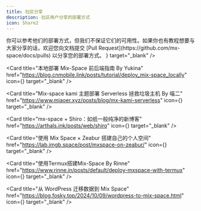 ```yaml
---
title: 社区分享
description: 社区用户分享的部署方式
icon: Share2
---
```


<Callout type="info">
你可以参考他们的部署方式，但我们不保证它们的可用性。如果你也有教程想要与大家分享的话，欢迎您向文档提交 [Pull Request](https://github.com/mx-space/docs/pulls) 以分享您的部署方式。
</Callout>

<Cards num={3}>
<Card title="BiliBili 教程 By 喵二" href="https://www.bilibili.com/video/BV14N4y137ZW/" icon={<Video />} target="_blank" />

<Card
  title="本地部署 Mix-Space 前后端指南 By Yukina"
  href="https://blog.cnmobile.link/posts/tutorial/deploy_mix-space_locally"
  icon={<FileText />}
  target="_blank"
/>

<Card
  title="Mix-space kami 主题部署 Serverless 拯救垃圾主机 By 喵二"
  href="https://www.miaoer.xyz/posts/blog/mx-kami-serverless"
  icon={<FileText />}
  target="_blank"
/>

<Card
  title="mx-space + Shiro：如纸一般纯净的新博客"
  href="https://arthals.ink/posts/web/shiro"
  icon={<FileText />}
  target="_blank"
/>

<Card
  title="使用 Mix Space × Zeabur 搭建自己的个人空间"
  href="https://lab.imgb.space/post/mxspace-on-zeabur/"
  icon={<FileText />}
  target="_blank"
/>

<Card
  title="使用Termux搭建Mix-Space By Rinne"
  href="https://www.rinne.in/posts/default/deploy-mxspace-with-termux"
  icon={<FileText />}
  target="_blank"
/>

<Card
  title="从 WordPress 迁移数据到 Mix Space"
  href="https://blog.fosky.top/2024/10/09/wordpress-to-mix-space.html"
  icon={<FileText />}
  target="_blank"
/>

</Cards>